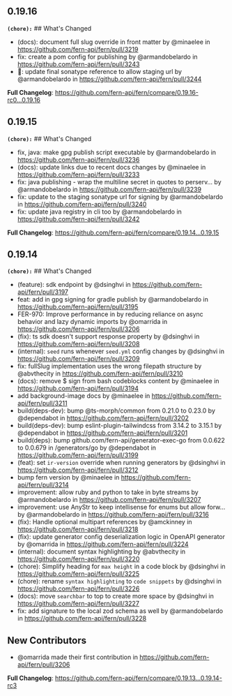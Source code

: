 ## 0.19.16
**`(chore):`** ## What's Changed
* (docs): document full slug override in front matter by @minaelee in https://github.com/fern-api/fern/pull/3219
* fix: create a pom config for publishing by @armandobelardo in https://github.com/fern-api/fern/pull/3243
* 🤦: update final sonatype reference to allow staging url by @armandobelardo in https://github.com/fern-api/fern/pull/3244


**Full Changelog**: https://github.com/fern-api/fern/compare/0.19.16-rc0...0.19.16

## 0.19.15
**`(chore):`** ## What's Changed
* fix, java: make gpg publish script executable by @armandobelardo in https://github.com/fern-api/fern/pull/3236
* (docs): update links due to recent docs changes by @minaelee in https://github.com/fern-api/fern/pull/3233
* fix: java publishing - wrap the multiline secret in quotes to perserv… by @armandobelardo in https://github.com/fern-api/fern/pull/3239
* fix: update to the staging sonatype url for signing by @armandobelardo in https://github.com/fern-api/fern/pull/3240
* fix: update java registry in cli too by @armandobelardo in https://github.com/fern-api/fern/pull/3242


**Full Changelog**: https://github.com/fern-api/fern/compare/0.19.14...0.19.15

## 0.19.14
**`(chore):`** ## What's Changed
* (feature): sdk endpoint by @dsinghvi in https://github.com/fern-api/fern/pull/3197
* feat: add in gpg signing for gradle publish by @armandobelardo in https://github.com/fern-api/fern/pull/3195
* FER-970: Improve performance in by reducing reliance on async behavior and lazy dynamic imports by @omarrida in https://github.com/fern-api/fern/pull/3206
* (fix): ts sdk doesn't support response property by @dsinghvi in https://github.com/fern-api/fern/pull/3208
* (internal): `seed` runs whenever `seed.yml` config changes by @dsinghvi in https://github.com/fern-api/fern/pull/3209
* fix: fullSlug implementation uses the wrong filepath structure by @abvthecity in https://github.com/fern-api/fern/pull/3210
* (docs): remove $ sign from bash codeblocks content by @minaelee in https://github.com/fern-api/fern/pull/3194
* add background-image docs by @minaelee in https://github.com/fern-api/fern/pull/3211
* build(deps-dev): bump @ts-morph/common from 0.21.0 to 0.23.0 by @dependabot in https://github.com/fern-api/fern/pull/3202
* build(deps-dev): bump eslint-plugin-tailwindcss from 3.14.2 to 3.15.1 by @dependabot in https://github.com/fern-api/fern/pull/3201
* build(deps): bump github.com/fern-api/generator-exec-go from 0.0.622 to 0.0.679 in /generators/go by @dependabot in https://github.com/fern-api/fern/pull/3199
* (feat): set `ir-version` override when running generators by @dsinghvi in https://github.com/fern-api/fern/pull/3212
* bump fern version by @minaelee in https://github.com/fern-api/fern/pull/3214
* improvement: allow ruby and python to take in byte streams by @armandobelardo in https://github.com/fern-api/fern/pull/3207
* improvement: use AnyStr to keep intellisense for enums but allow forw… by @armandobelardo in https://github.com/fern-api/fern/pull/3216
* (fix): Handle optional multipart references by @amckinney in https://github.com/fern-api/fern/pull/3218
* (fix): update generator config deserialization logic in OpenAPI generator by @omarrida in https://github.com/fern-api/fern/pull/3224
* (internal): document syntax highlighting by @abvthecity in https://github.com/fern-api/fern/pull/3220
* (chore): Simplify heading for `max height` in a code block by @dsinghvi in https://github.com/fern-api/fern/pull/3225
* (chore): rename `syntax highlighting` to `code snippets` by @dsinghvi in https://github.com/fern-api/fern/pull/3226
* (docs): move `searchbar` to top to create more space by @dsinghvi in https://github.com/fern-api/fern/pull/3227
* fix: add signature to the local zod schema as well by @armandobelardo in https://github.com/fern-api/fern/pull/3228

## New Contributors
* @omarrida made their first contribution in https://github.com/fern-api/fern/pull/3206

**Full Changelog**: https://github.com/fern-api/fern/compare/0.19.13...0.19.14-rc3


